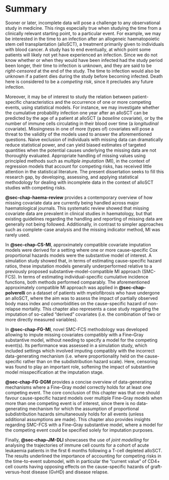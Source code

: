 # Summary {.unnumbered}

Sooner or later, incomplete data will pose a challenge to any observational study in medicine. This rings especially true when studying the time from a clinically relevant starting point, to a particular event. For example, we may be interested in the time to an infection after an allogeneic haematopoietic stem cell transplantation (alloSCT), a treatment primarily given to individuals with blood cancer. A study has to end eventually, at which point some patients will likely not yet have experienced an infection. Since we do not know whether or when they would have been infected had the study period been longer, their time to infection is unknown, and they are said to be *right-censored* at the end of the study. The time to infection would also be unknown if a patient dies during the study before becoming infected. Death here is considered to be a *competing risk*, since it precludes any future infection.

Moreover, it may be of interest to study the relation between patient-specific characteristics and the occurrence of one or more competing events, using statistical models. For instance, we may investigate whether the cumulative probability infection one year after an alloSCT can be predicted by the age of a patient at alloSCT (a *baseline* covariate), or by the number of immune cells circulating in their blood over time (a *longitudinal* covariate). Missingness in one of more (types of) covariates will pose a threat to the validity of the models used to answer the aforementioned questions. Naive exclusion of individuals with missing data can dramatically reduce statistical power, and can yield biased estimates of targeted quantities when the potential causes underlying the missing data are not thoroughly evaluated. Appropriate handling of missing values using principled methods such as *multiple imputation* (MI), in the context of regression models that account for competing risks, has received little attention in the statistical literature. The present dissertation seeks to fill this research gap, by developing, assessing, and applying statistical methodology for dealing with incomplete data in the context of alloSCT studies with competing risks.

**@sec-chap-haema-review** provides a contemporary overview of how missing covariate data are currently being handled across major haematological journals. This systematic review showed that missing covariate data are prevalent in clinical studies in haematology, but that existing guidelines regarding the handling and reporting of missing data are generally not being followed. Additionally, in contrast to simpler approaches such as complete-case analysis and the missing indicator method, MI was rarely used.

In **@sec-chap-CS-MI**, approximately compatible covariate imputation models were derived for a setting where one or more cause-specific Cox proportional hazards models were the substantive model of interest. A simulation study showed that, in terms of estimating cause-specific hazard ratios, these imputation models generally underperformed relative to a previously proposed substantive-model-compatible MI approach (SMC-FCS). In terms of estimating individual-specific cumulative incidence functions, both methods performed comparably. The aforementioned approximately compatible MI approach was applied in **@sec-chap-polverelli** on a dataset of patients with myelofibrosis who have undergone an alloSCT, where the aim was to assess the impact of partially observed body mass index and comorbidities on the cause-specific hazard of non-relapse mortality. This chapter also represents a case study regarding the imputation of so-called "derived" covariates (i.e. the combination of two or more directly measured variables). 

In **@sec-chap-FG-MI**, novel SMC-FCS methodology was developed allowing to impute missing covariates compatibly with a Fine--Gray substantive model, without needing to specify a model for the competing event(s). Its performance was assessed in a simulation study, which included settings which involved imputing compatibly with the incorrect data-generating mechanism (i.e. where proportionality held on the cause-specific rather than on the subdistribution hazard scale). Here, censoring was found to play an important role, softening the impact of substantive model misspecification at the imputation stage.

**@sec-chap-FG-DGM** provides a concise overview of data-generating mechanisms where a Fine--Gray model correctly holds for at least one competing event. The core conclusion of this chapter was that one should favour cause-specific hazard models over multiple Fine--Gray models when more than one competing event is of interest, since there is no data-generating mechanism for which the assumption of proportional subdistribution hazards simultaneously holds for all events (unless additional assumptions are made). This chapter also provides insights regarding SMC-FCS with a Fine--Gray substantive model, where a model for the competing event could be specified solely for imputation purposes.

Finally, **@sec-chap-JM-DLI** showcases the use of *joint modelling* for analysing the trajectories of immune cell counts for a cohort of acute leukaemia patients in the first 6 months following a T-cell depleted alloSCT. The results underlined the importance of accounting for competing risks in the time-to-event submodel, with in particular the "current value" of CD4+ cell counts having opposing effects on the cause-specific hazards of graft-versus-host disease (GvHD) and disease relapse.
